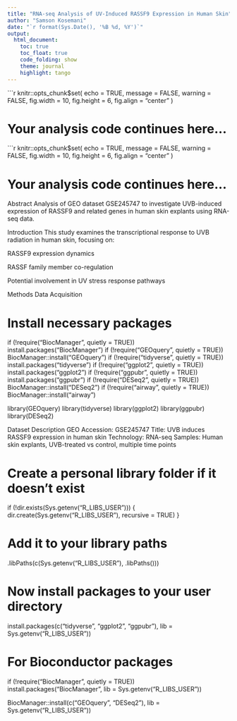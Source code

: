 ```yaml
---
title: "RNA-seq Analysis of UV-Induced RASSF9 Expression in Human Skin"
author: "Samson Kosemani"
date: "`r format(Sys.Date(), '%B %d, %Y')`"
output: 
  html_document:
    toc: true
    toc_float: true
    code_folding: show
    theme: journal
    highlight: tango
---
```

  
```r
knitr::opts_chunk$set(
  echo = TRUE,
  message = FALSE,
  warning = FALSE,
  fig.width = 10,
  fig.height = 6,
  fig.align = "center"
)

# Your analysis code continues here...

```r
knitr::opts_chunk$set(
  echo = TRUE,
  message = FALSE,
  warning = FALSE,
  fig.width = 10,
  fig.height = 6,
  fig.align = "center"
)

# Your analysis code continues here...

Abstract
Analysis of GEO dataset GSE245747 to investigate UVB-induced expression of RASSF9 and related genes in human skin explants using RNA-seq data.

Introduction
This study examines the transcriptional response to UVB radiation in human skin, focusing on:
  
  RASSF9 expression dynamics

RASSF family member co-regulation

Potential involvement in UV stress response pathways

Methods
Data Acquisition

# Install necessary packages
if (!require("BiocManager", quietly = TRUE))
  install.packages("BiocManager")
if (!require("GEOquery", quietly = TRUE))
  BiocManager::install("GEOquery")
if (!require("tidyverse", quietly = TRUE))
  install.packages("tidyverse")
if (!require("ggplot2", quietly = TRUE))
  install.packages("ggplot2")
if (!require("ggpubr", quietly = TRUE))
  install.packages("ggpubr")
if (!require("DESeq2", quietly = TRUE))
  BiocManager::install("DESeq2")
if (!require("airway", quietly = TRUE))
  BiocManager::install("airway")

library(GEOquery)
library(tidyverse)
library(ggplot2)
library(ggpubr)
library(DESeq2)

Dataset Description
GEO Accession: GSE245747
Title: UVB induces RASSF9 expression in human skin
Technology: RNA-seq
Samples: Human skin explants, UVB-treated vs control, multiple time points

# Create a personal library folder if it doesn't exist
if (!dir.exists(Sys.getenv("R_LIBS_USER"))) {
  dir.create(Sys.getenv("R_LIBS_USER"), recursive = TRUE)
}

# Add it to your library paths
.libPaths(c(Sys.getenv("R_LIBS_USER"), .libPaths()))

# Now install packages to your user directory
install.packages(c("tidyverse", "ggplot2", "ggpubr"), lib = Sys.getenv("R_LIBS_USER"))

# For Bioconductor packages
if (!require("BiocManager", quietly = TRUE))
  install.packages("BiocManager", lib = Sys.getenv("R_LIBS_USER"))

BiocManager::install(c("GEOquery", "DESeq2"), lib = Sys.getenv("R_LIBS_USER"))
